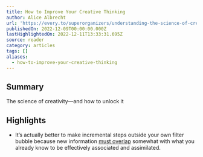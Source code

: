 ```yaml
---
title: How to Improve Your Creative Thinking
author: Alice Albrecht
url: 'https://every.to/superorganizers/understanding-the-science-of-creativity'
publishedOn: 2022-12-09T00:00:00.000Z
lastHighlightedOn: 2022-12-11T13:33:31.695Z
source: reader
category: articles
tags: []
aliases:
  - how-to-improve-your-creative-thinking
---
```

## Summary

The science of creativity—and how to unlock it

## Highlights
- It’s actually better to make incremental steps outside your own filter bubble because new information [must overlap](https://www.ncbi.nlm.nih.gov/pmc/articles/PMC6870350/) somewhat with what you already know to be effectively associated and assimilated.
